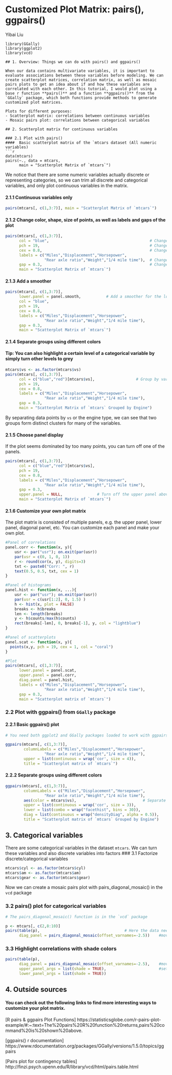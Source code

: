 # Customized Plot Matrix: pairs(), ggpairs()

Yibai Liu

```
library(GGally)
library(ggplot2)
library(vcd)
```

```
## 1. Overview: Things we can do with pairs() and ggpairs()

When our data contains multivariate variables, it is important to evaluate associations between these variables before modeling. We can create scatterplot matrices, correlation matrix, as well as mosaic pairs plots to get an idea about if and how these variables are correlated with each other. In this tutorial, I would plot using a base r function **pairs()** and a function **ggpairs()** from the `GGally` package, which both functions provide methods to generate customized plot matrices.  

Plots for different purposes:
- Scatterplot matrix: correlations between continuous variables
- Mosaic pairs plot: correlations between categorical variables

## 2. Scatterplot matrix for continuous variables

### 2.1 Plot with pairs()
####  Basic scatterplot matrix of the `mtcars dataset (All numeric variables)
```r
data(mtcars)
pairs(~., data = mtcars,
      main = "Scatterplot Matrix of `mtcars`")
```

We notice that there are some numeric variables actually discrete or representing categories, so we can trim all discrete and categorical variables, and only plot continuous variables in the matrix.

#### 2.1.1 Continuous variables only
```r
pairs(mtcars[, c(1,3:7)], main = "Scatterplot Matrix of `mtcars`")
```

#### 2.1.2 Change color, shape, size of points, as well as labels and gaps of the plot
```r
pairs(mtcars[, c(1,3:7)],
      col = "blue",                                            # Change color
      pch = 19,                                                # Change shape of points
      cex = 0.8,                                               # Change size of points
      labels = c("Miles","Displacement","Horsepower",
                 "Rear axle ratio","Weight","1/4 mile time"),  # Change labels  
      gap = 0.3,                                               # Change gaps in between
      main = "Scatterplot Matrix of `mtcars`")
```

#### 2.1.3 Add a smoother
```r
pairs(mtcars[, c(1,3:7)],
      lower.panel = panel.smooth,           # Add a smoother for the lower panel
      col = "blue",
      pch = 19,                                                
      cex = 0.8,                                               
      labels = c("Miles","Displacement","Horsepower",
                 "Rear axle ratio","Weight","1/4 mile time"),  
      gap = 0.3,                                               
      main = "Scatterplot Matrix of `mtcars`")
```

#### 2.1.4 Separate groups using different colors
#### Tip: You can also highlight a certain level of a categorical variable by simply turn other levels to grey
```r
mtcars$vs <- as.factor(mtcars$vs)
pairs(mtcars[, c(1,3:7)],
      col = c("blue","red")[mtcars$vs],                  # Group by variable `vs`
      pch = 19,                                                
      cex = 0.8,                                               
      labels = c("Miles","Displacement","Horsepower",
                 "Rear axle ratio","Weight","1/4 mile time"),  
      gap = 0.3,                                               
      main = "Scatterplot Matrix of `mtcars` Grouped by Engine")

```

By separating data points by `vs` or the engine type, we can see that two groups form distinct clusters for many of the variables. 

#### 2.1.5 Choose panel display
If the plot seems dominated by too many points, you can turn off one of the panels.

```r
pairs(mtcars[, c(1,3:7)],
      col = c("blue","red")[mtcars$vs],                  
      pch = 19,                                                
      cex = 0.8,                                               
      labels = c("Miles","Displacement","Horsepower",
                 "Rear axle ratio","Weight","1/4 mile time"),  
      gap = 0.3,
      upper.panel = NULL,               # Turn off the upper panel above the diagonal
      main = "Scatterplot Matrix of `mtcars`")
```

#### 2.1.6 Customize your own plot matrix
The plot matrix is consisted of multiple panels, e.g. the upper panel, lower panel, diagonal panel, etc.
You can customize each panel and make your own plot.
```r
#Panel of correlations
panel.corr <- function(x, y){
    usr <- par("usr"); on.exit(par(usr))
    par(usr = c(0, 1, 0, 1))
    r <- round(cor(x, y), digits=3)
    txt <- paste0("Corr: ", r)
    text(0.5, 0.5, txt, cex = 1)
}

#Panel of histograms
panel.hist <- function(x, ...){
    usr <- par("usr"); on.exit(par(usr))
    par(usr = c(usr[1:2], 0, 1.5) )
    h <- hist(x, plot = FALSE)
    breaks <- h$breaks
    len <- length(breaks)
    y <- h$counts/max(h$counts)
    rect(breaks[-len], 0, breaks[-1], y, col = "lightblue")
}

#Panel of scatterplots
panel.scat <- function(x, y){
  points(x,y, pch = 19, cex = 1, col = "coral")
}

#Plot
pairs(mtcars[, c(1,3:7)],  
      lower.panel = panel.scat,
      upper.panel = panel.corr,
      diag.panel = panel.hist,
      labels = c("Miles","Displacement","Horsepower",
                 "Rear axle ratio","Weight","1/4 mile time"),
      gap = 0.3, 
      main = "Scatterplot matrix of `mtcars`")

```


### 2.2 Plot with **ggpairs()** from `GGally` package 
#### 2.2.1 Basic ggpairs() plot
```r
# You need both ggplot2 and GGally packages loaded to work with ggpairs()

ggpairs(mtcars[, c(1,3:7)],
        columnLabels = c("Miles","Displacement","Horsepower",
                 "Rear axle ratio","Weight","1/4 mile time"),
        upper = list(continuous = wrap('cor', size = 4)),
        title = "Scatterplot matrix of `mtcars`")
```


#### 2.2.2 Separate groups using different colors
```r
ggpairs(mtcars[, c(1,3:7)],
        columnLabels = c("Miles","Displacement","Horsepower",
                 "Rear axle ratio","Weight","1/4 mile time"),
        aes(color = mtcars$vs),                             # Separate data by levels of vs
        upper = list(continuous = wrap('cor', size = 3)),
        lower = list(combo = wrap("facethist", bins = 30)),
        diag = list(continuous = wrap("densityDiag", alpha = 0.5)),
        title = "Scatterplot matrix of `mtcars` Grouped by Engine")
```

## 3. Categorical variables
There are some categorical variables in the dataset `mtcars`. We can turn these variables and also discrete variables into factors
### 3.1 Factorize discrete/categorical variables
```r
mtcars$cyl <- as.factor(mtcars$cyl)
mtcars$am <- as.factor(mtcars$am)
mtcars$gear <- as.factor(mtcars$gear)
```

Now we can create a mosaic pairs plot with pairs_diagonal_mosaic() in the `vcd` package

### 3.2 pairs() plot for categorical variables

```r
# The pairs_diagonal_mosaic() function is in the `vcd` package

p <- mtcars[, c(2,8:10)]
pairs(table(p),                                     # Here the data needs to be in a table format 
      diag_panel = pairs_diagonal_mosaic(offset_varnames=-2.5))    #move down variable labels

```

### 3.3 Highlight correlations with shade colors 
```r
pairs(table(p), 
      diag_panel = pairs_diagonal_mosaic(offset_varnames=-2.5),    #move down variable names
      upper_panel_args = list(shade = TRUE),                       #set shade colors
      lower_panel_args = list(shade = TRUE))

```

## 4. Outside sources
#### You can check out the following links to find more interesting ways to customize your plot matrix. 

[R pairs & ggpairs Plot Functions] https://statisticsglobe.com/r-pairs-plot-example/#:~:text=The%20pairs%20R%20function%20returns,pairs%20command%20is%20shown%20above.

[ggpairs() r documentation] https://www.rdocumentation.org/packages/GGally/versions/1.5.0/topics/ggpairs

[Pairs plot for contingency tables] http://finzi.psych.upenn.edu/R/library/vcd/html/pairs.table.html



  
